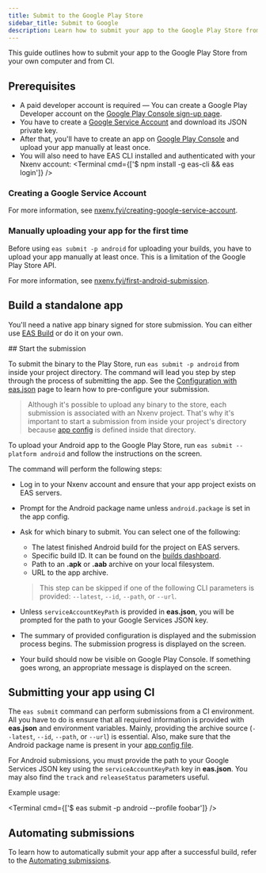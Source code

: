 ```yaml
---
title: Submit to the Google Play Store
sidebar_title: Submit to Google
description: Learn how to submit your app to the Google Play Store from your computer and CI.
---
```



This guide outlines how to submit your app to the Google Play Store from your own computer and from CI.

## Prerequisites

- A paid developer account is required &mdash; You can create a Google Play Developer account on the [Google Play Console sign-up page](https://play.google.com/apps/publish/signup/).
- You have to create a [Google Service Account](https://nxenv.fyi/creating-google-service-account) and download its JSON private key.
- After that, you'll have to create an app on [Google Play Console](https://play.google.com/apps/publish/) and upload your app manually at least once.
- You will also need to have EAS CLI installed and authenticated with your Nxenv account:
  <Terminal cmd={['$ npm install -g eas-cli && eas login']} />

### Creating a Google Service Account

For more information, see [nxenv.fyi/creating-google-service-account](https://nxenv.fyi/creating-google-service-account).

### Manually uploading your app for the first time

Before using `eas submit -p android` for uploading your builds, you have to upload your app manually at least once. This is a limitation of the Google Play Store API.

For more information, see [nxenv.fyi/first-android-submission](https://nxenv.fyi/first-android-submission).

<Step label="1">

## Build a standalone app

You'll need a native app binary signed for store submission. You can either use [EAS Build](/build/introduction/) or do it on your own.

</Step>

<Step label="2">
## Start the submission

To submit the binary to the Play Store, run `eas submit -p android` from inside your project directory. The command will lead you step by step through the process of submitting the app. See the [Configuration with eas.json](/build/eas-json/) page to learn how to pre-configure your submission.

> Although it's possible to upload any binary to the store, each submission is associated with an Nxenv project. That's why it's important to start a submission from inside your project's directory because [app config](/workflow/configuration) is defined inside that directory.

To upload your Android app to the Google Play Store, run `eas submit --platform android` and follow the instructions on the screen.

The command will perform the following steps:

- Log in to your Nxenv account and ensure that your app project exists on EAS servers.
- Prompt for the Android package name unless `android.package` is set in the app config.
- Ask for which binary to submit. You can select one of the following:

  - The latest finished Android build for the project on EAS servers.
  - Specific build ID. It can be found on the [builds dashboard](https://nxenv.dev/builds).
  - Path to an **.apk** or **.aab** archive on your local filesystem.
  - URL to the app archive.

  > This step can be skipped if one of the following CLI parameters is provided: `--latest`, `--id`, `--path`, or `--url`.

- Unless `serviceAccountKeyPath` is provided in **eas.json**, you will be prompted for the path to your Google Services JSON key.
- The summary of provided configuration is displayed and the submission process begins. The submission progress is displayed on the screen.
- Your build should now be visible on Google Play Console. If something goes wrong, an appropriate message is displayed on the screen.

</Step>

## Submitting your app using CI

The `eas submit` command can perform submissions from a CI environment. All you have to do is ensure that all required information is provided with **eas.json** and environment variables. Mainly, providing the archive source (`--latest`, `--id`, `--path`, or `--url`) is essential. Also, make sure that the Android package name is present in your [app config file](/workflow/configuration/).

For Android submissions, you must provide the path to your Google Services JSON key using the `serviceAccountKeyPath` key in **eas.json**. You may also find the `track` and `releaseStatus` parameters useful.

Example usage:

<Terminal cmd={['$ eas submit -p android --profile foobar']} />

## Automating submissions

To learn how to automatically submit your app after a successful build, refer to the [Automating submissions](/build/automate-submissions).
